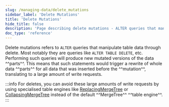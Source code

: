 ```yaml
---
slug: /managing-data/delete_mutations
sidebar_label: 'Delete Mutations'
title: 'Delete Mutations'
hide_title: false
description: 'Page describing delete mutations - ALTER queries that manipulate table data through deletes'
doc_type: 'reference'
---
```


Delete mutations refers to `ALTER` queries that manipulate table data through delete. Most notably they are queries like `ALTER TABLE DELETE`, etc. Performing such queries will produce new mutated versions of the data ^^parts^^. This means that such statements would trigger a rewrite of whole data ^^parts^^ for all data that was inserted before the ^^mutation^^, translating to a large amount of write requests.

:::info
For deletes, you can avoid these large amounts of write requests by using specialised table engines like [ReplacingMergeTree](/guides/replacing-merge-tree) or [CollapsingMergeTree](/engines/table-engines/mergetree-family/collapsingmergetree) instead of the default ^^MergeTree^^ ^^table engine^^.
:::


<DeleteMutations/>
